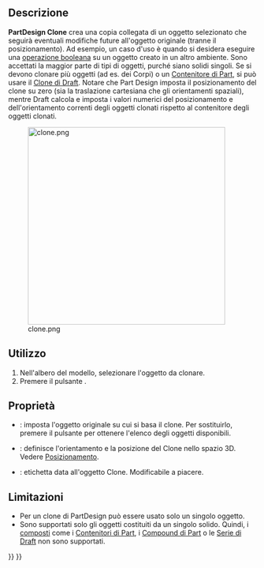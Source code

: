<languages/>

{{Docnav/it
|[[PartDesign_SubShapeBinder/it|Creare un riferimento di forma per i(l) sotto oggetti(o)]]
|[[PartDesign_Plane/it|Creare un piano di riferimento]]
|[[PartDesign_Workbench/it|PartDesign]]
|IconL=PartDesign_SubShapeBinder.svg
|IconR=PartDesign_Plane.svg
|IconC=Workbench_PartDesign.svg
}}

{{GuiCommand/it
|Name=PartDesign Clone
|Name/it=Crea un clone
|MenuLocation=Part Design → Crea un clone
|Workbenches=[[PartDesign_Workbench/it|PartDesign]]
|Version=0.17
|SeeAlso=[[Draft_Clone/it|Draft: Clona]]}}

<span id="Description"></span>
==Descrizione==

'''PartDesign Clone''' crea una copia collegata di un oggetto selezionato che seguirà eventuali modifiche future all'oggetto originale (tranne il posizionamento). Ad esempio, un caso d'uso è quando si desidera eseguire una [[PartDesign Boolean/it|operazione booleana]] su un oggetto creato in un altro ambiente. Sono accettati la maggior parte di tipi di oggetti, purché siano solidi singoli. Se si devono clonare più oggetti (ad es. dei Corpi) o un [[Std_Part/it|Contenitore di Part]], si può usare il [[Draft_Clone/it|Clone di Draft]]. Notare che Part Design imposta il posizionamento del clone su zero (sia la traslazione cartesiana che gli orientamenti spaziali), mentre Draft calcola e imposta i valori numerici del posizionamento e dell'orientamento correnti degli oggetti clonati rispetto al contenitore degli oggetti clonati.

[[File:clone.png|400px]]
<div class="mw-translate-fuzzy">
{{Caption|Clone dell'ingranaggio interno mentre viene traslato nello spazio 3D come oggetto indipendente}}
</div>

<span id="Usage"></span>
== Utilizzo ==

# Nell'albero del modello, selezionare l'oggetto da clonare.
# Premere il pulsante {{Button|[[File:PartDesign_Clone.svg|24px]] '''Crea un clone'''}}.

<span id="Properties"></span>
== Proprietà ==

* {{PropertyData/it|Base Feature}}: imposta l'oggetto originale su cui si basa il clone. Per sostituirlo, premere il pulsante {{Button|...}} per ottenere l'elenco degli oggetti disponibili.
* {{PropertyData/it|Placement}}: definisce l'orientamento e la posizione del Clone nello spazio 3D. Vedere [[Placement/it|Posizionamento]].
* {{PropertyData/it|Label}}: etichetta data all'oggetto Clone. Modificabile a piacere.

<span id="Limitations"></span>
==Limitazioni==

* Per un clone di PartDesign può essere usato solo un singolo oggetto.
* Sono supportati solo gli oggetti costituiti da un singolo solido. Quindi, i [[Glossary#Compound|composti]] come i [[Std_Part/it|Contenitori di Part]], i [[Part_Compound/it|Compound di Part]] o le [[Draft_OrthoArray/it|Serie di Draft]] non sono supportati.


{{Docnav/it
|[[PartDesign_SubShapeBinder/it|Creare un riferimento di forma per i(l) sotto oggetti(o)]]
|[[PartDesign_Plane/it|Creare un piano di riferimento]]
|[[PartDesign_Workbench/it|PartDesign]]
|IconL=PartDesign_SubShapeBinder.svg
|IconR=PartDesign_Plane.svg
|IconC=Workbench_PartDesign.svg
}}

{{PartDesign_Tools_navi{{#translation:}}}}
{{Userdocnavi{{#translation:}}}}